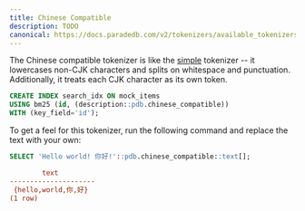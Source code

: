```yaml
---
title: Chinese Compatible
description: TODO
canonical: https://docs.paradedb.com/v2/tokenizers/available_tokenizers/chinese_compatible
---
```


The Chinese compatible tokenizer is like the [simple](/v2/tokenizers/available_tokenizers/simple) tokenizer -- it lowercases non-CJK characters and splits on
whitespace and punctuation. Additionally, it treats each CJK character as its own token.

```sql
CREATE INDEX search_idx ON mock_items
USING bm25 (id, (description::pdb.chinese_compatible))
WITH (key_field='id');
```

To get a feel for this tokenizer, run the following command and replace the text with your own:

```sql
SELECT 'Hello world! 你好!'::pdb.chinese_compatible::text[];
```

```ini Expected Response
        text
---------------------
 {hello,world,你,好}
(1 row)
```
